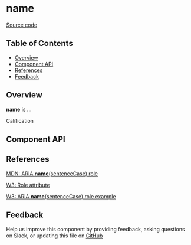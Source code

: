 
# **name**

[Source code](<https://github.com/leemonade/bubbles/tree/main/packages/components/informative/Calification>)

## Table of Contents

<!-- START doctoc generated TOC please keep comment here to allow auto update -->
<!-- DON'T EDIT THIS SECTION, INSTEAD RE-RUN doctoc TO UPDATE -->

- [Overview](#overview)
- [Component API](#component-api)
- [References](#references)
- [Feedback](#feedback)

## Overview

**name** is ...

<ThemeProvider>
  <Calification>Calification</Calification>
</ThemeProvider>

## Component API

<Preview>
  <Story id="atoms-informative-calification--playground" />
</Preview>

<Props of={Calification} />

## References

[MDN: ARIA **name**(sentenceCase) role](<https://developer.mozilla.org/en-US/docs/Web/Accessibility/ARIA/Roles/calification_role>)

[W3: Role attribute](https://www.w3.org/WAI/PF/HTML/wiki/RoleAttribute)

[W3: ARIA **name**(sentenceCase) role example](<https://www.w3.org/TR/2016/WD-wai-aria-practices-1.1-20160317/examples/calification/calification.html>)

## Feedback

Help us improve this component by providing feedback, asking questions on Slack, or updating this file on
[GitHub](<https://github.com/leemonade/bubbles/edit/main/packages/components/informative/Calification.mdx>)
